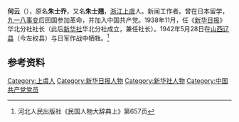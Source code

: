 {{otheruse|何云}}
'''何云'''（{{bd|1907年||1942年|5月28日}}），原名'''朱士乔'''，又名'''朱士翘'''，[[浙江|浙江]][[上虞区|上虞]]人。新闻工作者。曾在日本留学，[[九一八事變|九一八事变]]后回国参加革命，并加入中国共产党。1938年11月，任《[[新华日报|新华日报]]》华北分社社长（此后[[新华社|新华社]]华北分社成立，兼任社长）。1942年5月28日在[[山西省_(中華民國)|山西]][[辽县|辽县]]（今左权县）与日军作战中牺牲。<ref>河北人民出版社《民国人物大辞典上》第657页</ref>

==参考资料==
{{reflist}}

{{DEFAULTSORT:he}}
[[Category:上虞人|Category:上虞人]]
[[Category:新华日报人物|Category:新华日报人物]]
[[Category:新华社人物|Category:新华社人物]]
[[Category:中国共产党党员|Category:中国共产党党员]]
{{china-bio-stub}}